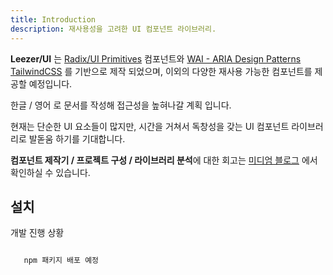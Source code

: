 ```yaml
---
title: Introduction
description: 재사용성을 고려한 UI 컴포넌트 라이브러리.
---
```


**Leezer/UI** 는 [Radix/UI Primitives](https://www.radix-ui.com/) 컴포넌트와 [WAI - ARIA Design Patterns](https://www.w3.org/WAI/ARIA/apg/patterns/) [TailwindCSS](https://tailwindcss.com/) 를 기반으로 제작 되었으며,
이외의 다양한 재사용 가능한 컴포넌트를 제공할 예정입니다.

한글 / 영어 로 문서를 작성해 접근성을 높혀나갈 계획 입니다.

현재는 단순한 UI 요소들이 많지만, 시간을 거쳐서 독창성을 갖는 UI 컴포넌트 라이브러리로 발돋움 하기를 기대합니다.

**컴포넌트 제작기 / 프로젝트 구성 / 라이브러리 분석**에 대한 회고는 [미디엄 블로그](https://medium.com/@2kunhee94/ui-component-library-%EC%A0%9C%EC%9E%91%EA%B8%B0-4b47d4ee5ba) 에서 확인하실 수 있습니다.

## 설치

<Card className='mt-10'>
  <CardHeader>
    <CardTitle>개발 진행 상황</CardTitle>
  </CardHeader>
  <CardContent>
    <ProgressBar
      defaultProgress={0}
      percentage={30}
      className='flex justify-center items-ceneter w-[80%]'
    />
  </CardContent>
</Card>

```bash

   npm 패키지 배포 예정

```
